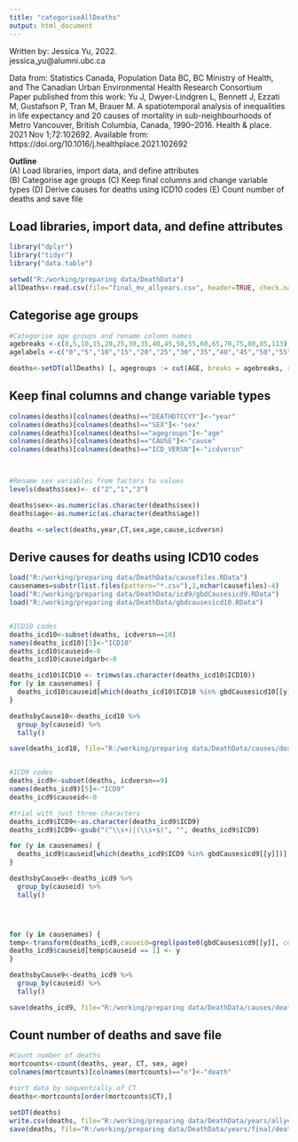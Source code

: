 ```yaml
---
title: "categoriseAllDeaths"
output: html_document
---
```

   Written by: Jessica Yu, 2022.                                                                         
               jessica_yu@alumni.ubc.ca                                                                               
                                                                                             
   Data from: Statistics Canada, Population Data BC, BC Ministry of Health, and The Canadian Urban Environmental Health Research Consortium                       
   Paper published from this work: 
   Yu J, Dwyer-Lindgren L, Bennett J, Ezzati M, Gustafson P, Tran M, Brauer M. A spatiotemporal analysis of inequalities in life expectancy and 20 causes of mortality in sub-neighbourhoods of Metro Vancouver, British Columbia, Canada, 1990–2016. Health & place. 2021 Nov 1;72:102692. Available from: https://doi.org/10.1016/j.healthplace.2021.102692                                                    
                                                                                                         
   **Outline**                                                                                               
             (A) Load libraries, import data, and define attributes                                                  
             (B) Categorise age groups
             (C) Keep final columns and change variable types
             (D) Derive causes for deaths using ICD10 codes
             (E) Count number of deaths and save file
             
## Load libraries, import data, and define attributes  

```r
library("dplyr")
library("tidyr")
library("data.table")

setwd("R:/working/preparing data/DeathData")
allDeaths<-read.csv(file="final_mv_allyears.csv", header=TRUE, check.names = FALSE)
```


## Categorise age groups

```r
#Categorise age groups and rename column names
agebreaks <-c(0,5,10,15,20,25,30,35,40,45,50,55,60,65,70,75,80,85,113)
agelabels <-c("0","5","10","15","20","25","30","35","40","45","50","55","60","65","70","75","80","85")

deaths<-setDT(allDeaths) [, agegroups := cut(AGE, breaks = agebreaks, right= FALSE, labels = agelabels)]

```

## Keep final columns and change variable types

```r

colnames(deaths)[colnames(deaths)=="DEATHDTCCYY"]<-"year"
colnames(deaths)[colnames(deaths)=="SEX"]<-"sex"
colnames(deaths)[colnames(deaths)=="agegroups"]<-"age"
colnames(deaths)[colnames(deaths)=="CAUSE"]<-"cause"
colnames(deaths)[colnames(deaths)=="ICD_VERSN"]<-"icdversn"



#Rename sex variables from factors to values
levels(deaths$sex)<- c("2","1","3")

deaths$sex<-as.numeric(as.character(deaths$sex))
deaths$age<-as.numeric(as.character(deaths$age))

deaths <-select(deaths,year,CT,sex,age,cause,icdversn)

```


## Derive causes for deaths using ICD10 codes

```r
load("R:/working/preparing data/DeathData/causefiles.RData")
causenames=substr(list.files(pattern="*.csv"),1,nchar(causefiles)-4)
load("R:/working/preparing data/DeathData/icd9/gbdCausesicd9.RData")
load("R:/working/preparing data/DeathData/gbdcausesicd10.RData")


#ICD10 codes
deaths_icd10<-subset(deaths, icdversn==10)
names(deaths_icd10)[5]<-"ICD10"
deaths_icd10$causeid<-0
deaths_icd10$causeidgarb<-0

deaths_icd10$ICD10 <- trimws(as.character(deaths_icd10$ICD10))
for (y in causenames) {
  deaths_icd10$causeid[which(deaths_icd10$ICD10 %in% gbdCausesicd10[[y]])] <- y
}

deathsbyCause10<-deaths_icd10 %>%
  group_by(causeid) %>%
  tally()

save(deaths_icd10, file="R:/working/preparing data/DeathData/causes/deaths_icd10.RData")


#ICD9 codes
deaths_icd9<-subset(deaths, icdversn==9)
names(deaths_icd9)[5]<-"ICD9"
deaths_icd9$causeid<-0

#trial with just three characters
deaths_icd9$ICD9<-as.character(deaths_icd9$ICD9)
deaths_icd9$ICD9<-gsub("(^\\s+)|(\\s+$)", "", deaths_icd9$ICD9)

for (y in causenames) {
  deaths_icd9$causeid[which(deaths_icd9$ICD9 %in% gbdCausesicd9[[y]])] <- y
}

deathsbyCause9<-deaths_icd9 %>%
  group_by(causeid) %>%
  tally()




for (y in causenames) {
temp<-transform(deaths_icd9,causeid=grepl(paste0(gbdCausesicd9[[y]], collapse = "|"),ICD9)+0)
deaths_icd9$causeid[temp$causeid == 1] <- y
}

deathsbyCause9<-deaths_icd9 %>%
  group_by(causeid) %>%
  tally()

save(deaths_icd9, file="R:/working/preparing data/DeathData/causes/deaths_icd9.RData")


```


## Count number of deaths and save file

```r
#Count number of deaths
mortcounts<-count(deaths, year, CT, sex, age)
colnames(mortcounts)[colnames(mortcounts)=="n"]<-"death"

#sort data by sequentially of CT
deaths<-mortcounts[order(mortcounts$CT),]

setDT(deaths)
write.csv(deaths, file="R:/working/preparing data/DeathData/years/allyears/allDeaths.csv")
save(deaths, file="R:/working/preparing data/DeathData/years/final/deaths.RData")

```
